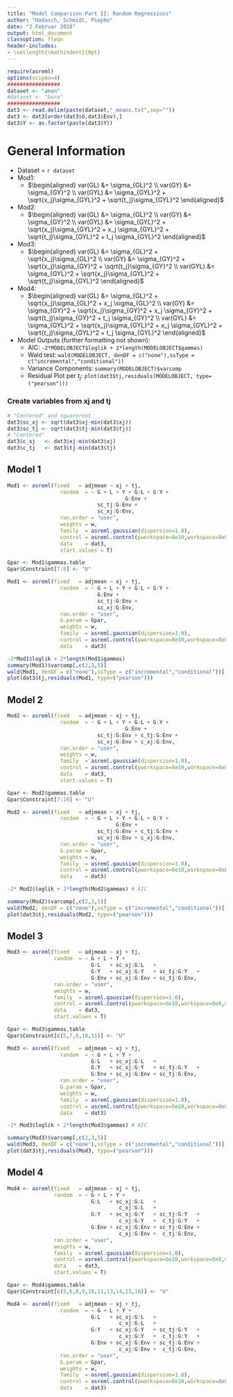 ```yaml
---
title: "Model Comparison Part II: Random Regressions"
author: "Hadasch, Schmidt, Piepho"
date: "2 Februar 2018"
output: html_document
classoption: fleqn
header-includes:
- \setlength{\mathindent}{0pt}
---
```



```r
require(asreml)
options(scipen=4)
#################
dataset <- "aman"
#dataset <- "boro"
#################
dat3 <- read.delim(paste(dataset,"_means.txt",sep=""))
dat3 <- dat3[order(dat3$G,dat3$Env),]
dat3$Y <- as.factor(paste(dat3$Y))
```

# General Information
* Dataset = `r dataset`
* Mod1:
    + $\begin{aligned}
        var(GL)  &= \sigma_{GL}^2 \\
        var(GY)  &= \sigma_{GY}^2 \\
        var(GYL) &=           \sigma_{GYL}^2 + 
                    \sqrt{x_j}\sigma_{GYL}^2 + 
                    \sqrt{t_j}\sigma_{GYL}^2 
       \end{aligned}$  
* Mod2: 
    + $\begin{aligned}
        var(GL)  &= \sigma_{GL}^2 \\
        var(GY)  &= \sigma_{GY}^2 \\
        var(GYL) &=           \sigma_{GYL}^2 + 
                    \sqrt{x_j}\sigma_{GYL}^2 + 
                          x_j \sigma_{GYL}^2 + 
                    \sqrt{t_j}\sigma_{GYL}^2 + 
                          t_j \sigma_{GYL}^2 
       \end{aligned}$
* Mod3: 
    + $\begin{aligned}
        var(GL)  &=           \sigma_{GL}^2 + 
                    \sqrt{x_j}\sigma_{GL}^2 \\ 
        var(GY)  &=           \sigma_{GY}^2 + 
                    \sqrt{x_j}\sigma_{GY}^2 + 
                    \sqrt{t_j}\sigma_{GY}^2 \\
        var(GYL) &=           \sigma_{GYL}^2 + 
                    \sqrt{x_j}\sigma_{GYL}^2 + 
                    \sqrt{t_j}\sigma_{GYL}^2 
       \end{aligned}$
* Mod4: 
    + $\begin{aligned}
        var(GL)  &=           \sigma_{GL}^2 + 
                    \sqrt{x_j}\sigma_{GL}^2 +
                          x_j \sigma_{GL}^2 \\ 
        var(GY)  &=           \sigma_{GY}^2 + 
                    \sqrt{x_j}\sigma_{GY}^2 +
                          x_j \sigma_{GY}^2 +
                    \sqrt{t_j}\sigma_{GY}^2 +
                          t_j \sigma_{GY}^2 \\
        var(GYL) &=           \sigma_{GYL}^2 + 
                    \sqrt{x_j}\sigma_{GYL}^2 + 
                          x_j \sigma_{GYL}^2 +
                    \sqrt{t_j}\sigma_{GYL}^2 +
                          t_j \sigma_{GYL}^2
       \end{aligned}$
* Model Outputs (further formatting not shown):
    + AIC: `-2*MODELOBJECT$loglik + 2*length(MODELOBJECT$gammas)`
    + Wald test: `wald(MODELOBJECT, denDF = c("none"),ssType = c("incremental","conditional"))`
    + Variance Components: `summary(MODELOBJECT)$varcomp`
    + Residual Plot per $t_j$: `plot(dat3$tj,residuals(MODELOBJECT, type=("pearson")))`

### Create variables from xj and tj 
```r
# "Centered" and squareroot
dat3$sc_xj <- sqrt(dat3$xj-min(dat3$xj))
dat3$sc_tj <- sqrt(dat3$tj-min(dat3$tj)) 
# "Centered"
dat3$c_xj   <- dat3$xj-min(dat3$xj)
dat3$c_tj   <- dat3$tj-min(dat3$tj)
```


## Model 1

```r
Mod1 <- asreml(fixed   = adjmean ~ xj + tj,
                 random  = ~ G + L + Y + G:L + G:Y + 
                                      G:Env + 
                             sc_tj:G:Env + 
                             sc_xj:G:Env,
                 ran.order = "user",
                 weights = w,
                 family  = asreml.gaussian(dispersion=1.0),
                 control = asreml.control(pworkspace=8e10,workspace=8e8,maxiter=100),
                 data    = dat3,
                 start.values = T) 

Gpar <- Mod1$gammas.table
Gpar$Constraint[7:8] <- "U"
```

```r
Mod1 <- asreml(fixed   = adjmean ~ xj + tj,
                 random  = ~ G + L + Y + G:L + G:Y + 
                             G:Env + 
                             sc_tj:G:Env + 
                             sc_xj:G:Env,
                 ran.order = "user",
                 G.param = Gpar,
                 weights = w,
                 family  = asreml.gaussian(dispersion=1.0),
                 control = asreml.control(pworkspace=8e10,workspace=8e8,maxiter=100),
                 data    = dat3)
```

```r
-2*Mod1$loglik + 2*length(Mod1$gammas)
summary(Mod1)$varcomp[,c(2,3,5)]
wald(Mod1, denDF = c("none"),ssType = c("incremental","conditional"))[,c(1,3,4)]
plot(dat3$tj,residuals(Mod1, type=("pearson")))
```

## Model 2

```r
Mod2 <- asreml(fixed   = adjmean ~ xj + tj,
                 random  = ~ G + L + Y + G:L + G:Y + 
                                      G:Env + 
                             sc_tj:G:Env + c_tj:G:Env +
                             sc_xj:G:Env + c_xj:G:Env,
                 ran.order = "user",
                 weights = w,
                 family  = asreml.gaussian(dispersion=1.0),
                 control = asreml.control(pworkspace=8e10,workspace=8e8,maxiter=100),
                 data    = dat3,
                 start.values = T) 

Gpar <- Mod2$gammas.table
Gpar$Constraint[7:10] <- "U"
```

```r
Mod2 <- asreml(fixed   = adjmean ~ xj + tj,
                 random  = ~ G + L + Y + G:L + G:Y + 
                                   G:Env + 
                             sc_tj:G:Env + c_tj:G:Env +
                             sc_xj:G:Env + c_xj:G:Env,
                 ran.order = "user",
                 G.param = Gpar,
                 weights = w,
                 family  = asreml.gaussian(dispersion=1.0),
                 control = asreml.control(pworkspace=8e10,workspace=8e8,maxiter=100),
                 data    = dat3)
```

```r
-2* Mod2$loglik + 2*length(Mod2$gammas) # AIC
```

```r
summary(Mod2)$varcomp[,c(2,3,5)]
wald(Mod2, denDF = c("none"),ssType = c("incremental","conditional"))[,c(1,3,4)]
plot(dat3$tj,residuals(Mod2, type=("pearson")))
```

## Model 3

```r
Mod3 <- asreml(fixed   = adjmean ~ xj + tj,
               random  = ~ G + L + Y + 
                           G:L   + sc_xj:G:L   + 
                           G:Y   + sc_xj:G:Y   + sc_tj:G:Y   +
                           G:Env + sc_xj:G:Env + sc_tj:G:Env,
               ran.order = "user",
               weights = w,
               family  = asreml.gaussian(dispersion=1.0),
               control = asreml.control(pworkspace=8e10,workspace=8e8,maxiter=100),
               data    = dat3,
               start.values = T) 

Gpar <- Mod3$gammas.table
Gpar$Constraint[c(5,7,8,10,11)] <- "U"
```

```r
Mod3 <- asreml(fixed   = adjmean ~ xj + tj,
                 random  = ~ G + L + Y + 
                           G:L   + sc_xj:G:L   + 
                           G:Y   + sc_xj:G:Y   + sc_tj:G:Y   +
                           G:Env + sc_xj:G:Env + sc_tj:G:Env,
                 ran.order = "user",
                 G.param = Gpar,
                 weights = w,
                 family  = asreml.gaussian(dispersion=1.0),
                 control = asreml.control(pworkspace=8e10,workspace=8e8,maxiter=100),
                 data    = dat3)
```

```r
-2* Mod3$loglik + 2*length(Mod3$gammas) # AIC
```

```r
summary(Mod3)$varcomp[,c(2,3,5)]
wald(Mod3, denDF = c("none"),ssType = c("incremental","conditional"))[,c(1,3,4)]
plot(dat3$tj,residuals(Mod3, type=("pearson")))
```

## Model 4

```r
Mod4 <- asreml(fixed   = adjmean ~ xj + tj,
               random  = ~ G + L + Y + 
                           G:L   + sc_xj:G:L   + 
                                    c_xj:G:L   +
                           G:Y   + sc_xj:G:Y   + sc_tj:G:Y   +
                                    c_xj:G:Y   +  c_tj:G:Y   +
                           G:Env + sc_xj:G:Env + sc_tj:G:Env +
                                    c_xj:G:Env +  c_tj:G:Env,
               ran.order = "user",
               weights = w,
               family  = asreml.gaussian(dispersion=1.0),
               control = asreml.control(pworkspace=8e10,workspace=8e8,maxiter=100),
               data    = dat3,
               start.values = T) 

Gpar <- Mod4$gammas.table
Gpar$Constraint[c(5,6,8,9,10,11,13,14,15,16)] <- "U"
```

```r
Mod4 <- asreml(fixed   = adjmean ~ xj + tj,
                 random  = ~ G + L + Y + 
                           G:L   + sc_xj:G:L   + 
                                    c_xj:G:L   +
                           G:Y   + sc_xj:G:Y   + sc_tj:G:Y   +
                                    c_xj:G:Y   +  c_tj:G:Y   +
                           G:Env + sc_xj:G:Env + sc_tj:G:Env +
                                    c_xj:G:Env +  c_tj:G:Env,
                 ran.order = "user",
                 G.param = Gpar,
                 weights = w,
                 family  = asreml.gaussian(dispersion=1.0),
                 control = asreml.control(pworkspace=8e10,workspace=8e8,maxiter=100),
                 data    = dat3)
```